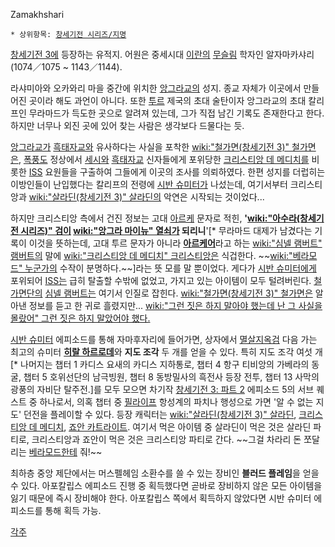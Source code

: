 Zamakhshari

 * 상위항목: [[창세기전 시리즈/지명]]

[[창세기전 3]]에 등장하는 유적지. 어원은 중세시대 [[이란]]의 [[무슬림]] 학자인 알자마카샤리(1074／1075 ~ 1143／1144).

라샤미아와 오카와리 마을 중간에 위치한 [[앙그라교]]의 성지. 종교 자체가 이곳에서 만들어진 곳이라 해도 과언이 아니다. 또한 [[투르]] 제국의 초대 술탄이자 앙그라교의 초대 칼리프인 무라마드가 득도한 곳으로 알려져 있는데, 그가 직접 남긴 기록도 존재한다고 한다. 하지만 너무나 외진 곳에 있어 찾는 사람은 생각보다 드물다는 듯.

[[앙그라교]]가 [[흑태자교]]와 유사하다는 사실을 포착한 [[wiki:"철가면(창세기전 3)" 철가면]]은, [[폭풍도]] 정상에서 [[세시]]와 [[흑태자교]] 신자들에게 포위당한 [[크리스티앙 데 메디치]]를 비롯한 [[ISS]] 요원들을 구출하여 그들에게 이곳의 조사를 의뢰하였다. 한편 성지를 더럽히는 이방인들이 난입했다는 칼리프의 전령에 [[시반 슈미터]]가 나섰는데, 여기서부터 크리스티앙과 [[wiki:"살라딘(창세기전 3)" 살라딘]]의 악연은 시작되는 것이었다...

하지만 크리스티앙 측에서 건진 정보는 고대 [[아르케]] 문자로 적힌, ''''[[wiki:"아수라(창세기전 시리즈)" 검]]이 [[wiki:"앙그라 마이뉴" 열쇠]]가 되리니''''[* 무라마드 대제가 남겼다는 기록이 이것을 뜻하는데, 고대 투르 문자가 아니라 '''[[아르케]]어'''라고 하는 [[wiki:"심넬 램버트" 램버트]]의 말에 [[wiki:"크리스티앙 데 메디치" 크리스티앙]]은 식겁한다. ~~[[wiki:"베라모드" 누군가]]의 수작이 분명하다.~~]라는 뜻 모를 말 뿐이었다. 게다가 [[시반 슈미터]]에게 포위되어 [[ISS]]는 급히 탈출할 수밖에 없었고, 가지고 있는 아이템이 모두 털려버린다. [[철가면단]]의 [[심넬 램버트]]는 여기서 인질로 잡힌다. [[wiki:"철가면(창세기전 3)" 철가면]]은 알아낸 정보를 듣고 한 귀로 흘렸지만... [[wiki:"그런 짓은 하지 말아야 했는데 난 그 사실을 몰랐어" 그런 짓은 하지 말았어야 했다.]]

[[시반 슈미터]] 에피소드를 통해 자마후자리에 들어가면, 상자에서 [[멸살지옥검]] 다음 가는 최고의 슈미터 '''[[히랄 하르로데]]'''와 '''지도 조각''' 두 개를 얻을 수 있다. 특히 지도 조각 여섯 개[* 나머지는 챕터 1 카디스 요새의 카디스 지하통로, 챕터 4 항구 티비앙의 가베라의 동굴, 챕터 5 호위선단의 남극빙원, 챕터 8 동방밀사의 흑전사 등장 전투, 챕터 13 사막의 광풍의 자비단 탈주전.]를 모두 모으면 차기작 [[창세기전 3: 파트 2]] 에피소드 5의 서브 퀘스트 중 하나로서, 의혹 챕터 중 [[필라이프]] 항성계의 파치나 행성으로 가면 '알 수 없는 지도' 던전을 플레이할 수 있다. 등장 캐릭터는 [[wiki:"살라딘(창세기전 3)" 살라딘]], [[크리스티앙 데 메디치]], [[죠안 카트라이트]]. 여기서 먹은 아이템 중 살라딘이 먹은 것은 살라딘 파티로, 크리스티앙과 죠안이 먹은 것은 크리스티앙 파티로 간다. ~~그걸 차라리 돈 쪼달리는 [[베라모드]]한테 줘!~~

최하층 중앙 제단에서는 머스펠헤임 소환수를 쓸 수 있는 장비인 '''블러드 플레임'''을 얻을 수 있다. 아포칼립스 에피소드 진행 중 획득했다면 곧바로 장비하지 않은 모든 아이템을 잃기 때문에 즉시 장비해야 한다. 아포칼립스 쪽에서 획득하지 않았다면 시반 슈미터 에피소드를 통해 획득 가능.

[[각주]]

